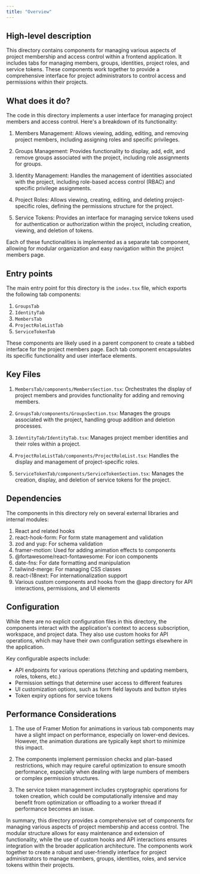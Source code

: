```yaml
---
title: "Overview"
---
```


## High-level description

This directory contains components for managing various aspects of project membership and access control within a frontend application. It includes tabs for managing members, groups, identities, project roles, and service tokens. These components work together to provide a comprehensive interface for project administrators to control access and permissions within their projects.

## What does it do?

The code in this directory implements a user interface for managing project members and access control. Here's a breakdown of its functionality:

1. Members Management: Allows viewing, adding, editing, and removing project members, including assigning roles and specific privileges.

2. Groups Management: Provides functionality to display, add, edit, and remove groups associated with the project, including role assignments for groups.

3. Identity Management: Handles the management of identities associated with the project, including role-based access control (RBAC) and specific privilege assignments.

4. Project Roles: Allows viewing, creating, editing, and deleting project-specific roles, defining the permissions structure for the project.

5. Service Tokens: Provides an interface for managing service tokens used for authentication or authorization within the project, including creation, viewing, and deletion of tokens.

Each of these functionalities is implemented as a separate tab component, allowing for modular organization and easy navigation within the project members page.

## Entry points

The main entry point for this directory is the `index.tsx` file, which exports the following tab components:

1. `GroupsTab`
2. `IdentityTab`
3. `MembersTab`
4. `ProjectRoleListTab`
5. `ServiceTokenTab`

These components are likely used in a parent component to create a tabbed interface for the project members page. Each tab component encapsulates its specific functionality and user interface elements.

## Key Files

1. `MembersTab/components/MembersSection.tsx`: Orchestrates the display of project members and provides functionality for adding and removing members.

2. `GroupsTab/components/GroupsSection.tsx`: Manages the groups associated with the project, handling group addition and deletion processes.

3. `IdentityTab/IdentityTab.tsx`: Manages project member identities and their roles within a project.

4. `ProjectRoleListTab/components/ProjectRoleList.tsx`: Handles the display and management of project-specific roles.

5. `ServiceTokenTab/components/ServiceTokenSection.tsx`: Manages the creation, display, and deletion of service tokens for the project.

## Dependencies

The components in this directory rely on several external libraries and internal modules:

1. React and related hooks
2. react-hook-form: For form state management and validation
3. zod and yup: For schema validation
4. framer-motion: Used for adding animation effects to components
5. @fortawesome/react-fontawesome: For icon components
6. date-fns: For date formatting and manipulation
7. tailwind-merge: For managing CSS classes
8. react-i18next: For internationalization support
9. Various custom components and hooks from the @app directory for API interactions, permissions, and UI elements

## Configuration

While there are no explicit configuration files in this directory, the components interact with the application's context to access subscription, workspace, and project data. They also use custom hooks for API operations, which may have their own configuration settings elsewhere in the application.

Key configurable aspects include:
- API endpoints for various operations (fetching and updating members, roles, tokens, etc.)
- Permission settings that determine user access to different features
- UI customization options, such as form field layouts and button styles
- Token expiry options for service tokens

## Performance Considerations

1. The use of Framer Motion for animations in various tab components may have a slight impact on performance, especially on lower-end devices. However, the animation durations are typically kept short to minimize this impact.

2. The components implement permission checks and plan-based restrictions, which may require careful optimization to ensure smooth performance, especially when dealing with large numbers of members or complex permission structures.

3. The service token management includes cryptographic operations for token creation, which could be computationally intensive and may benefit from optimization or offloading to a worker thread if performance becomes an issue.

In summary, this directory provides a comprehensive set of components for managing various aspects of project membership and access control. The modular structure allows for easy maintenance and extension of functionality, while the use of custom hooks and API interactions ensures integration with the broader application architecture. The components work together to create a robust and user-friendly interface for project administrators to manage members, groups, identities, roles, and service tokens within their projects.